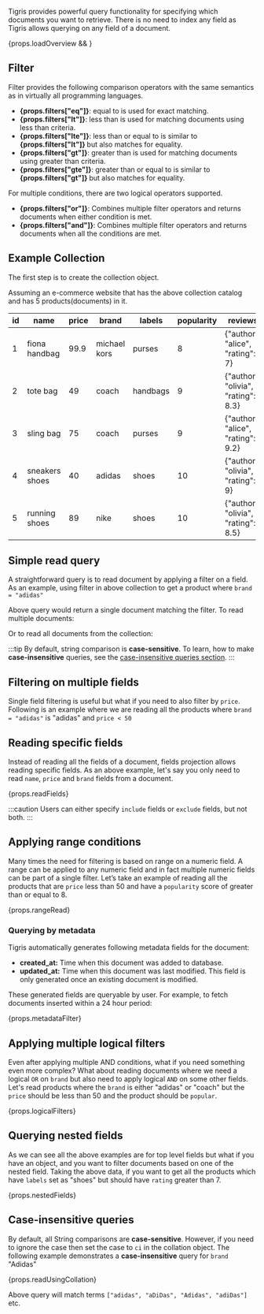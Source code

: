 
Tigris provides powerful query functionality for specifying which documents you want to retrieve. There is no need to
index any field as Tigris allows querying on any field of a document.

<div>{props.loadOverview && <QueryingOverview />}</div>

## Filter

Filter provides the following comparison operators with the same semantics as in virtually all programming languages.

- <b>{props.filters["eq"]}</b>: equal to is used for exact matching.
- <b>{props.filters["lt"]}</b>: less than is used for matching documents using
  less than criteria.
- <b>{props.filters["lte"]}</b>: less than or equal to is similar to <b>
    {props.filters["lt"]}
  </b> but also matches for equality.
- <b>{props.filters["gt"]}</b>: greater than is used for matching documents
  using greater than criteria.
- <b>{props.filters["gte"]}</b>: greater than or equal to is similar to <b>
    {props.filters["gt"]}
  </b> but also matches for equality.

For multiple conditions, there are two logical operators supported.

- <b>{props.filters["or"]}</b>: Combines multiple filter operators and returns
  documents when either condition is met.
- <b>{props.filters["and"]}</b>: Combines multiple filter operators and returns
  documents when all the conditions are met.

## Example Collection

The first step is to create the collection object.

<AsyncCodeBlock
  codeLang={props.codeLang}
  defaultExample={props.createCollection}
  asyncExample={props.asyncCreateCollection}
/>

Assuming an e-commerce website that has the above collection catalog and has 5 products(documents) in it.

| id  | name           | price | brand        | labels   | popularity | reviews                             |
| --- | -------------- | ----- | ------------ | -------- | ---------- | ----------------------------------- |
| 1   | fiona handbag  | 99.9  | michael kors | purses   | 8          | {"author": "alice", "rating": 7}    |
| 2   | tote bag       | 49    | coach        | handbags | 9          | {"author": "olivia", "rating": 8.3} |
| 3   | sling bag      | 75    | coach        | purses   | 9          | {"author": "alice", "rating": 9.2}  |
| 4   | sneakers shoes | 40    | adidas       | shoes    | 10         | {"author": "olivia", "rating": 9}   |
| 5   | running shoes  | 89    | nike         | shoes    | 10         | {"author": "olivia", "rating": 8.5} |

## Simple read query

A straightforward query is to read document by applying a filter on a field. As an example, using filter
in above collection to get a product where `brand = "adidas"`

<AsyncCodeBlock
  codeLang={props.codeLang}
  defaultExample={props.readOne}
  asyncExample={props.asyncReadOne}
/>

Above query would return a single document matching the filter. To read multiple documents:

<AsyncCodeBlock
  codeLang={props.codeLang}
  defaultExample={props.readMany}
  asyncExample={props.asyncReadMany}
/>

Or to read all documents from the collection:

<AsyncCodeBlock
  codeLang={props.codeLang}
  defaultExample={props.readAll}
  asyncExample={props.asyncReadAll}
/>

:::tip
By default, string comparison is **case-sensitive**. To learn, how to make **case-insensitive** queries,
see the [case-insensitive queries section](#case-insensitive-queries).
:::

## Filtering on multiple fields

Single field filtering is useful but what if you need to also filter by `price`. Following is an example where we are
reading all the products where `brand = "adidas"` is "adidas" and `price < 50`

<AsyncCodeBlock
  codeLang={props.codeLang}
  defaultExample={props.multipleFields}
  asyncExample={props.asyncMultipleFields}
/>

## Reading specific fields

Instead of reading all the fields of a document, fields projection allows reading specific fields. As an above example,
let's say you only need to read `name`, `price` and `brand` fields from a document.

<CodeBlock language={props.codeLang}>{props.readFields}</CodeBlock>

:::caution
Users can either specify `include` fields or `exclude` fields, but not both.
:::

## Applying range conditions

Many times the need for filtering is based on range on a numeric field. A range can be applied to any numeric field and
in fact multiple numeric fields can be part of a single filter. Let’s take an example of reading all the products that
are `price` less than 50 and have a `popularity` score of greater than or equal to 8.

<CodeBlock language={props.codeLang}>{props.rangeRead}</CodeBlock>

### Querying by metadata

Tigris automatically generates following metadata fields for the document:

- **created_at:** Time when this document was added to database.
- **updated_at:** Time when this document was last modified. This field is only generated once an existing document is modified.

These generated fields are queryable by user. For example, to fetch documents inserted within a 24 hour period:

<CodeBlock language={props.codeLang}>{props.metadataFilter}</CodeBlock>

## Applying multiple logical filters

Even after applying multiple AND conditions, what if you need something even more complex? What about reading documents
where we need a logical `OR` on `brand` but also need to apply logical `AND` on some other fields. Let's read products where the
`brand` is either "adidas" or "coach" but the `price` should be less than 50 and the product should be `popular`.

<CodeBlock language={props.codeLang}>{props.logicalFilters}</CodeBlock>

## Querying nested fields

As we can see all the above examples are for top level fields but what if you have an object, and you want to filter
documents based on one of the nested field. Taking the above data, if you want to get all the products which have `labels`
set as "shoes" but should have `rating` greater than 7.

<CodeBlock language={props.codeLang}>{props.nestedFields}</CodeBlock>

## Case-insensitive queries

By default, all String comparisons are **case-sensitive**. However, if you need to ignore the case
then set the case to `ci` in the collation object. The following example demonstrates a **case-insensitive**
query for `brand` "Adidas"

<CodeBlock language={props.codeLang}>{props.readUsingCollation}</CodeBlock>

Above query will match terms `["adidas", "aDiDas", "Adidas", "adiDas"]` etc.

